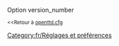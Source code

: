 {{fr/Amorce}}
Option version_number

<small><<Retour à [[fr/Archive/Manual/Settings/Openttd.cfg|openttd.cfg]]</small>
[[Category:fr/Réglages et préférences]]